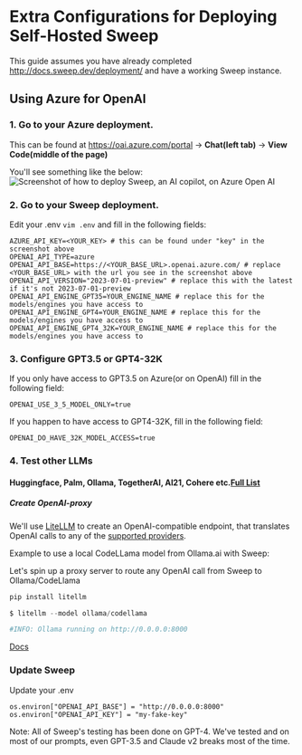 # Extra Configurations for Deploying Self-Hosted Sweep

This guide assumes you have already completed http://docs.sweep.dev/deployment/ and have a working Sweep instance.

## Using Azure for OpenAI

### 1. Go to your Azure deployment.
This can be found at https://oai.azure.com/portal -> **Chat(left tab)** -> **View Code(middle of the page)**

You'll see something like the below:
<img src="/assets/azure_playground.png" alt="Screenshot of how to deploy Sweep, an AI copilot, on Azure Open AI" />

### 2. Go to your Sweep deployment.
Edit your .env `vim .env` and fill in the following fields:
```
AZURE_API_KEY=<YOUR_KEY> # this can be found under "key" in the screenshot above
OPENAI_API_TYPE=azure
OPENAI_API_BASE=https://<YOUR_BASE_URL>.openai.azure.com/ # replace <YOUR_BASE_URL> with the url you see in the screenshot above
OPENAI_API_VERSION="2023-07-01-preview" # replace this with the latest if it's not 2023-07-01-preview
OPENAI_API_ENGINE_GPT35=YOUR_ENGINE_NAME # replace this for the models/engines you have access to
OPENAI_API_ENGINE_GPT4=YOUR_ENGINE_NAME # replace this for the models/engines you have access to
OPENAI_API_ENGINE_GPT4_32K=YOUR_ENGINE_NAME # replace this for the models/engines you have access to
```

### 3. Configure GPT3.5 or GPT4-32K

If you only have access to GPT3.5 on Azure(or on OpenAI) fill in the following field:
```
OPENAI_USE_3_5_MODEL_ONLY=true
```

If you happen to have access to GPT4-32K, fill in the following field:
```
OPENAI_DO_HAVE_32K_MODEL_ACCESS=true
```
### 4. Test other LLMs

#### Huggingface, Palm, Ollama, TogetherAI, AI21, Cohere etc.[Full List](https://docs.litellm.ai/docs/providers)

##### Create OpenAI-proxy
We'll use [LiteLLM](https://docs.litellm.ai/docs/) to create an OpenAI-compatible endpoint, that translates OpenAI calls to any of the [supported providers](https://docs.litellm.ai/docs/providers).

Example to use a local CodeLLama model from Ollama.ai with Sweep:

Let's spin up a proxy server to route any OpenAI call from Sweep to Ollama/CodeLlama
```python
pip install litellm
```
```python
$ litellm --model ollama/codellama

#INFO: Ollama running on http://0.0.0.0:8000
```

[Docs](https://docs.litellm.ai/docs/proxy_server)

### Update Sweep

Update your .env

```shell
os.environ["OPENAI_API_BASE"] = "http://0.0.0.0:8000"
os.environ["OPENAI_API_KEY"] = "my-fake-key"
```

Note: All of Sweep's testing has been done on GPT-4. We've tested and on most of our prompts, even GPT-3.5 and Claude v2 breaks most of the time.
